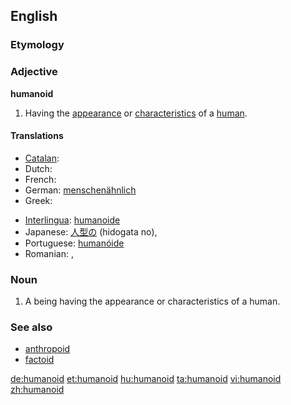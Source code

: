 {{wikipedia}}
==English==
===Etymology===
{{suffix|human|oid}}

===Adjective===
'''humanoid'''

# Having the [[appearance]] or [[characteristics]] of a [[human]].

====Translations====
{{trans-top|humanoid}}
* [[Catalan]]: {{t|ca|humanoide|m|f}}
* Dutch: {{t-|nl|humanoïde|m}}
* French: {{t+|fr|humanoïde|m}}
* German: [[menschenähnlich]]
* Greek: {{t|el|ανθρωποειδής|m|f|tr=anthropoeidís|sc=Grek}}
{{trans-mid}}
* [[Interlingua]]: [[humanoide]]
* Japanese: [[人型の]] (hidogata no),  {{t-|ja|擬人化}}
* Portuguese: [[humanóide]] {{m|f}}
* Romanian: {{t|ro|umanoid|m}}, {{t|ro|umanoidă|f}}
{{trans-bottom}}

===Noun===
{{en-noun}}

# A being having the appearance or characteristics of a human.

===See also===
*[[anthropoid]]
*[[factoid]]
[[de:humanoid]]
[[et:humanoid]]
[[hu:humanoid]]
[[ta:humanoid]]
[[vi:humanoid]]
[[zh:humanoid]]